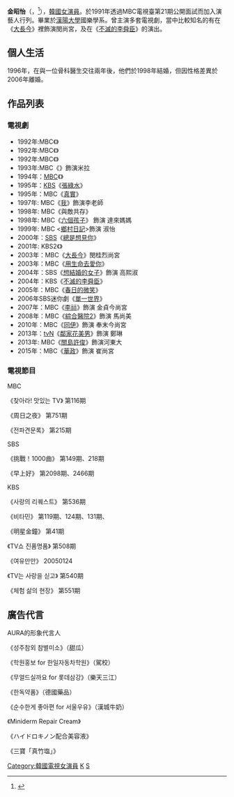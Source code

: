 {{藝人
| 姓名 = 金昭怡
| 類型 = 女演員
| 相片 = 
| 民族 = 
| 出生日期 = {{birth_date_and_age|1971|2|23}}
|birth_place = {{KOR}}
| 語言 = [[韓語|韓語]]
| 活躍年代 =1991-2015
| 教育程度 =
| 出道日期 = 1991年
}}
'''金昭怡'''（{{lang-ko|'''김소이'''}}，{{bd|1971年|2月23日|catIdx=K金}}<ref>{{Cite web |url=https://ko.wikipedia.org/wiki/%EA%B9%80%EC%86%8C%EC%9D%B4 |title=存档副本 |accessdate=2015-06-07 |archive-date=2015-11-03 |archive-url=https://web.archive.org/web/20151103024407/https://ko.wikipedia.org/wiki/%EA%B9%80%EC%86%8C%EC%9D%B4 |dead-url=no }}</ref>），[[韓國|韓國]][[女演員|女演員]]。於1991年透過MBC電視臺第21期公開面試而加入演藝人行列。畢業於[[漢陽大學|漢陽大學]]國樂學系。曾主演多套電視劇，當中比較知名的有在《[[大長今_(電視劇)|大長今]]》裡飾演閔尚宮，及在《[[不滅的李舜臣|不滅的李舜臣]]》的演出。

== 個人生活 ==
1996年，在與一位骨科醫生交往兩年後，他們於1998年結婚，但因性格差異於2006年離婚。

== 作品列表 ==
=== 電視劇 ===
* 1992年:MBC《{{link-ko|憤怒的王國|분노의 왕국}}》
* 1992年:MBC《{{link-ko|兩姊妹|두 자매}}》
* 1992年:MBC《{{link-ko|我們的天堂|우리들의 천국
}}》
* 1993年:MBC《{{link-ko|女人的男人|여자의 남자}}》飾演米拉 
* 1994年：[[文化廣播_(韓國)|MBC]]《{{link-ko|綜合醫院|종합병원 (드라마)}}》
* 1995年：[[韓國放送公社|KBS]]《[[張綠水_(電視劇)|張綠水]]》
* 1995年：MBC《[[真實_(韓國電視劇)|真實]]》
* 1997年: MBC《[[我|我]]》飾演李老師
* 1998年: MBC《與敵共存》
* 1998年: MBC《[[六個孩子|六個孩子]]》 飾演 達來媽媽
* 1999年: MBC <[[鄉村日記|鄉村日記]]>飾演 淑怡
* 2000年：[[SBS_(韓國)|SBS]]《[[總是想見你|總是想見你]]》
* 2001年: KBS2《{{link-ko|夫妻診所愛與戰爭|부부클리닉 사랑과 전쟁}}》
* 2003年：MBC《[[大長今_(電視劇)|大長今]]》閔桂烈尚宮
* 2003年：MBC《[[用生命去愛你|用生命去愛你]]》
* 2004年：SBS《[[想結婚的女子|想結婚的女子]]》飾演 高熙淑
* 2004年：KBS《[[不滅的李舜臣|不滅的李舜臣]]》
* 2005年：MBC《[[春日的微笑|春日的微笑]]》
* 2006年SBS迷你劇《[[單一世界|單一世界]]》
* 2007年：MBC《[[李祘_(電視劇)|李祘]]》飾演 金貞今尚宮
* 2008年：MBC《[[綜合醫院2|綜合醫院2]]》飾演 馬尚美 
* 2010年：MBC《[[同伊|同伊]]》飾演 奉末今尚宮
* 2013年：[[tvN|tvN]]《[[鄰家花美男|鄰家花美男]]》飾演 鄭琳
* 2013年: MBC《[[關島許俊|關島許俊]]》飾演河東大
* 2015年：MBC《[[華政|華政]]》飾演 崔尚宮

=== 電視節目 ===
MBC

《찾아라! 맛있는 TV》 第116期

《周日之夜》 第751期

《전파견문록》 第215期

SBS

《挑戰！1000曲》 第149期、218期

《早上好》 第2098期、2466期

KBS

《사랑의 리퀘스트》 第536期

《비타민》 第119期、124期、131期、

《明星金鐘》 第41期

《TV쇼 진품명품》 第508期

《여유만만》 20050124

《TV는 사랑을 싣고》 第540期

《체험 삶의 현장》 第551期

{{DEFAULTSORT: Kim}}
[[Category:韓國電視女演員|Category:韓國電視女演員]]
[[Category:漢陽大學校友|K]]
[[Category:金姓|S]]

== 廣告代言 ==
AURA的形象代言人

《성주참외 참별미소》（甜瓜）

《학원홍보 for 한일자동차학원》（駕校）

《무얼드실까요 for 롯데삼강》（樂天三江）

《한독약품》（德國藥品）

《순수한게 좋아편 for 서울우유》（漢城牛奶）

《Miniderm Repair Cream》

《ハイドロキノン配合美容液》

《三寶「真竹塩」》